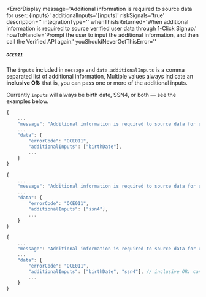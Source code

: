 
<ErrorDisplay
  message='Additional information is required to source data for user: {inputs}'
  additionalInputs='[inputs]'
  riskSignals='true'
  description=''
  integrationType=''
  whenThisIsReturned='When additional information is required to source verified user data through 1-Click Signup.' 
  howToHandle='Prompt the user to input the additional information, and then call the Verified API again.'
  youShouldNeverGetThisError=''
>
  ##### `OCE011`
</ErrorDisplay>

The `inputs` included in `message` and `data.additionalInputs` is a comma separated list of additional information, Multiple values always indicate an **inclusive OR:** that is, you can pass one or more of the additional inputs.

Currently `inputs` will always be birth date, SSN4, or both — see the examples below.

<BirthDateOverSsn4Admonition/>

```typescript title="Example: Birth Date Only"
{
    ...
    "message": "Additional information is required to source data for user: birthDate"
    ...
    "data": {
        "errorCode": "OCE011",
        "additionalInputs": ["birthDate"],
        ...
    }
}
```

```typescript title="Example: SSN4 Only"
{
    ...
    "message": "Additional information is required to source data for user: ssn4"
    ...
    "data": {
        "errorCode": "OCE011",
        "additionalInputs": ["ssn4"],
        ...
    }
}
```

```typescript title="Example: Both Birth Date and SSN4"
{
    ...
    "message": "Additional information is required to source data for user: birthDate, ssn4"
    ...
    "data": {
        "errorCode": "OCE011",
        "additionalInputs": ["birthDate", "ssn4"], // inclusive OR: can pass either or both in next call
        ...
    }
}
```